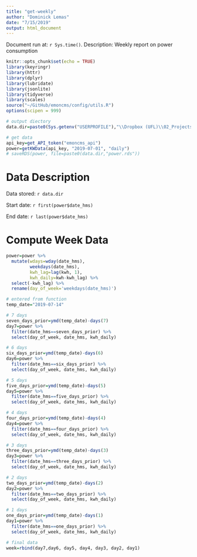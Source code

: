 ```yaml
---
title: "get-weekly"
author: "Dominick Lemas"
date: "7/15/2019"
output: html_document
---
```


Document run at: `r Sys.time()`.
Description: Weekly report on power consumption

```r
knitr::opts_chunk$set(echo = TRUE)
library(keyringr)
library(httr)
library(dplyr)
library(lubridate)
library(jsonlite)
library(tidyverse)
library(scales)
source("~/GitHub/emoncms/config/utils.R")
options(scipen = 999)

# output diectory
data.dir=paste0(Sys.getenv("USERPROFILE"),"\\Dropbox (UFL)\\02_Projects\\EMONCMS\\data\\")
```


```r
# get data
api_key=get_API_token("emoncms_api")
power=getKWData(api_key, "2019-07-01", "daily")
# saveRDS(power, file=paste0(data.dir,"power.rds"))
```

# Data Description

Data stored: 
`r data.dir`

Start date:
`r first(power$date_hms)`

End date:
`r last(power$date_hms)`

# Compute Week Data

```r
power=power %>%
  mutate(wdays=wday(date_hms),
         weekdays(date_hms),
         kwh_lag=lag(kwh, 1),
         kwh_daily=kwh-kwh_lag) %>%
  select(-kwh_lag) %>%
  rename(day_of_week='weekdays(date_hms)')

# entered from function
temp_date="2019-07-14"

# 7 days 
seven_days_prior=ymd(temp_date)-days(7)
day7=power %>%
  filter(date_hms==seven_days_prior) %>%
  select(day_of_week, date_hms, kwh_daily)

# 6 days
six_days_prior=ymd(temp_date)-days(6)
day6=power %>%
  filter(date_hms==six_days_prior) %>%
  select(day_of_week, date_hms, kwh_daily)

# 5 days
five_days_prior=ymd(temp_date)-days(5)
day5=power %>%
  filter(date_hms==five_days_prior) %>%
  select(day_of_week, date_hms, kwh_daily)

# 4 days
four_days_prior=ymd(temp_date)-days(4)
day4=power %>%
  filter(date_hms==four_days_prior) %>%
  select(day_of_week, date_hms, kwh_daily)

# 3 days
three_days_prior=ymd(temp_date)-days(3)
day3=power %>%
  filter(date_hms==three_days_prior) %>%
  select(day_of_week, date_hms, kwh_daily)

# 2 days
two_days_prior=ymd(temp_date)-days(2)
day2=power %>%
  filter(date_hms==two_days_prior) %>%
  select(day_of_week, date_hms, kwh_daily)

# 1 days
one_days_prior=ymd(temp_date)-days(1)
day1=power %>%
  filter(date_hms==one_days_prior) %>%
  select(day_of_week, date_hms, kwh_daily)

# final data
week=rbind(day7,day6, day5, day4, day3, day2, day1)


```


